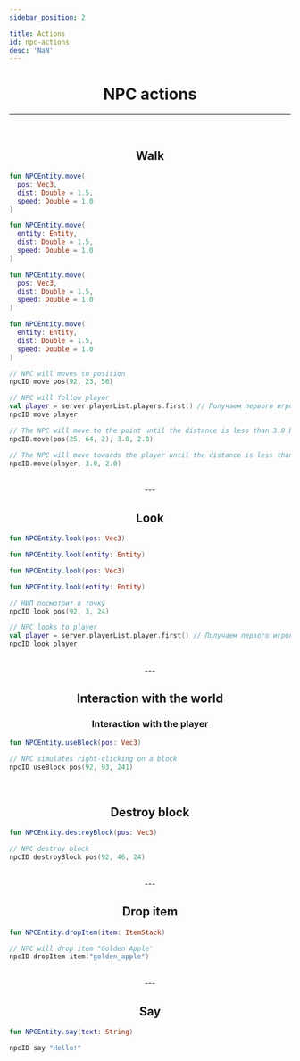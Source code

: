 ```yaml
---
sidebar_position: 2

title: Actions
id: npc-actions
desc: 'NaN'
---
```



<div align="center">

# NPC actions

---

<br />

## Walk

<div align="left" id="dont-copy">

<div id="ver-full">

<div style={{ "display": "flex" }}>
  <div style={{ "align-items": "flex-start", "width": "100%", "margin-right": "5px" }}>
  
  ```kts title="Function to positon"
  fun NPCEntity.move(
    pos: Vec3,
    dist: Double = 1.5,
    speed: Double = 1.0
  )
  ```
  
  </div>
  <div style={{ "align-items": "flex-end", "width": "100%", "margin-left": "5px" }}>
  
  ```kts title="Function to entity"
  fun NPCEntity.move(
    entity: Entity,
    dist: Double = 1.5,
    speed: Double = 1.0
  )
  ```
  
  </div>
</div>
</div>

<div id="ver-cut">

```kts title="Function to positon"
fun NPCEntity.move(
  pos: Vec3,
  dist: Double = 1.5,
  speed: Double = 1.0
)
```
```kts title="Function to entity"
fun NPCEntity.move(
  entity: Entity,
  dist: Double = 1.5,
  speed: Double = 1.0
)
```

</div>

```kts title="Examples"
// NPC will moves to position
npcID move pos(92, 23, 56)

// NPC will follow player
val player = server.playerList.players.first() // Получаем первого игрока из списка
npcID move player

// The NPC will move to the point until the distance is less than 3.0 blocks, with a speed of 2.0
npcID.move(pos(25, 64, 2), 3.0, 2.0)

// The NPC will move towards the player until the distance is less than 3.0 blocks, at a speed of 2.0
npcID.move(player, 3.0, 2.0)
```

</div>

<br />
---
<br />

## Look

<div align="left" id="dont-copy">

<div id="ver-full">

<div style={{ "display": "flex" }}>
  <div style={{ "align-items": "flex-start", "width": "100%", "margin-right": "5px" }}>
  
  ```kts title="Function to positon"
  fun NPCEntity.look(pos: Vec3)
  ```
  
  </div>
  <div style={{ "align-items": "flex-end", "width": "100%", "margin-left": "5px" }}>
  
  ```kts title="Function to entity"
  fun NPCEntity.look(entity: Entity)
  ```
  
  </div>
</div>
</div>

<div id="ver-cut">

```kts title="Function to positon"
fun NPCEntity.look(pos: Vec3)
```
```kts title="Function to entity"
fun NPCEntity.look(entity: Entity)
```

</div>

```kts title="Example"
// НИП посмотрит в точку
npcID look pos(92, 3, 24)

// NPC looks to player
val player = server.playerList.player.first() // Получаем первого игрока из списка
npcID look player
```

</div>

<br />
---
<br />

## Interaction with the world

### Interaction with the player

<div align="left" id="dont-copy">

```kts title="Function"
fun NPCEntity.useBlock(pos: Vec3)
```
```kts title="Example"
// NPC simulates right-clicking on a block
npcID useBlock pos(92, 93, 241)
```

</div>

<br />

## Destroy block

<div align="left" id="dont-copy">

```kts title="Function"
fun NPCEntity.destroyBlock(pos: Vec3)
```
```kts title="Example"
// NPC destroy block
npcID destroyBlock pos(92, 46, 24)
```

</div>

<br />
---
<br />

## Drop item

<div align="left" id="dont-copy">

```kts title="Function"
fun NPCEntity.dropItem(item: ItemStack)
```
```kts title="Example"
// NPC will drop item "Golden Apple'
npcID dropItem item("golden_apple")
```

</div>

<br />
---
<br />

## Say

<div align="left" id="dont-copy">

```kts title="Function"
fun NPCEntity.say(text: String)
```
```kts title="Example"
npcID say "Hello!"
```

</div>

</div>